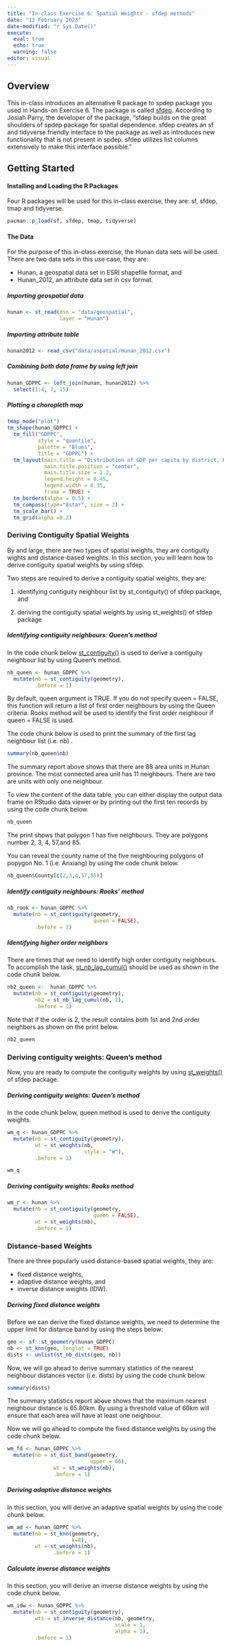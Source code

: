 ```yaml
---
title: "In-class Exercise 6: Spatial Weights - sfdep methods"
date: "13 February 2023"
date-modified: "r Sys.Date()"
execute: 
  eval: true
  echo: true
  warning: false
editor: visual
---
```


## Overview

This in-class introduces an alternative R package to spdep package you used in Hands-on Exercise 6. The package is called [sfdep](https://sfdep.josiahparry.com/). According to Josiah Parry, the developer of the package, "sfdep builds on the great shoulders of spdep package for spatial dependence. sfdep creates an sf and tidyverse friendly interface to the package as well as introduces new functionality that is not present in spdep. sfdep utilizes list columns extensively to make this interface possible."

## Getting Started

#### Installing and Loading the R Packages

Four R packages will be used for this in-class exercise, they are: sf, sfdep, tmap and tidyverse.

```r
pacman::p_load(sf, sfdep, tmap, tidyverse)
```

#### The Data

For the purpose of this in-class exercise, the Hunan data sets will be used. There are two data sets in this use case, they are:

-   Hunan, a geospatial data set in ESRI shapefile format, and
-   Hunan_2012, an attribute data set in csv format.

##### Importing geospatial data

```r
hunan <- st_read(dsn = "data/geospatial", 
                 layer = "Hunan")
```

##### Importing attribute table

```r
hunan2012 <- read_csv("data/aspatial/Hunan_2012.csv")
```

##### Combining both data frame by using left join

```r
hunan_GDPPC <- left_join(hunan, hunan2012) %>%
  select(1:4, 7, 15)
```

##### Plotting a choropleth map

```r
tmap_mode("plot")
tm_shape(hunan_GDPPC) +
  tm_fill("GDPPC", 
          style = "quantile", 
          palette = "Blues",
          title = "GDPPC") +
  tm_layout(main.title = "Distribution of GDP per capita by district, Hunan Province",
            main.title.position = "center",
            main.title.size = 1.2,
            legend.height = 0.45, 
            legend.width = 0.35,
            frame = TRUE) +
  tm_borders(alpha = 0.5) +
  tm_compass(type="8star", size = 2) +
  tm_scale_bar() +
  tm_grid(alpha =0.2)
```

### Deriving Contiguity Spatial Weights

By and large, there are two types of spatial weights, they are contiguity wights and distance-based weights. In this section, you will learn how to derive contiguity spatial weights by using sfdep.

Two steps are required to derive a contiguity spatial weights, they are:

1.  identifying contiguity neighbour list by st_contiguity() of sfdep package, and

2.  deriving the contiguity spatial weights by using st_weights() of sfdep package

##### Identifying contiguity neighbours: Queen's method

In the code chunk below [st_contiguity()](https://sfdep.josiahparry.com/reference/st_contiguity.html) is used to derive a contiguity neighbour list by using Queen's method.

```r
nb_queen <- hunan_GDPPC %>% 
  mutate(nb = st_contiguity(geometry),
         .before = 1)
```

By default, queen argument is TRUE. If you do not specify queen = FALSE, this function will return a list of first order neighbours by using the Queen criteria. Rooks method will be used to identify the first order neighbour if queen = FALSE is used.

The code chunk below is used to print the summary of the first lag neighbour list (i.e. nb) .

```r
summary(nb_queen$nb)
```

The summary report above shows that there are 88 area units in Hunan province. The most connected area unit has 11 neighbours. There are two are units with only one neighbour.

To view the content of the data table, you can either display the output data frame on RStudio data viewer or by printing out the first ten records by using the code chunk below.

```r
nb_queen
```

The print shows that polygon 1 has five neighbours. They are polygons number 2, 3, 4, 57,and 85.

You can reveal the county name of the five neighbouring polygons of popygon No. 1 (i.e. Anxiang) by using the code chunk below.

```r
nb_queen$County[c(2,3,4,57,85)]
```

##### Identify contiguity neighbours: Rooks' method

```r
nb_rook <- hunan_GDPPC %>% 
  mutate(nb = st_contiguity(geometry,
                            queen = FALSE),
         .before = 1)
```

##### Identifying higher order neighbors

There are times that we need to identify high order contiguity neighbours. To accomplish the task, [st_nb_lag_cumul()](https://sfdep.josiahparry.com/reference/st_nb_lag_cumul.html) should be used as shown in the code chunk below.

```r
nb2_queen <-  hunan_GDPPC %>% 
  mutate(nb = st_contiguity(geometry),
         nb2 = st_nb_lag_cumul(nb, 2),
         .before = 1)
```

Note that if the order is 2, the result contains both 1st and 2nd order neighbors as shown on the print below.

```r
nb2_queen
```

### Deriving contiguity weights: Queen's method

Now, you are ready to compute the contiguity weights by using [st_weights()](https://sfdep.josiahparry.com/reference/st_weights.html) of sfdep package.

##### Deriving contiguity weights: Queen's method

In the code chunk below, queen method is used to derive the contiguity weights.

```r
wm_q <- hunan_GDPPC %>%
  mutate(nb = st_contiguity(geometry),
         wt = st_weights(nb,
                         style = "W"),
         .before = 1) 
```

```r
wm_q
```

##### Deriving contiguity weights: Rooks method

```r
wm_r <- hunan %>%
  mutate(nb = st_contiguity(geometry,
                            queen = FALSE),
         wt = st_weights(nb),
         .before = 1) 
```

### Distance-based Weights

There are three popularly used distance-based spatial weights, they are:

-   fixed distance weights,
-   adaptive distance weights, and
-   inverse distance weights (IDW).

##### Deriving fixed distance weights

Before we can derive the fixed distance weights, we need to determine the upper limit for distance band by using the steps below:

```r
geo <- sf::st_geometry(hunan_GDPPC)
nb <- st_knn(geo, longlat = TRUE)
dists <- unlist(st_nb_dists(geo, nb))
```

Now, we will go ahead to derive summary statistics of the nearest neighbour distances vector (i.e. dists) by using the code chunk below.

```r
summary(dists)
```

The summary statistics report above shows that the maximum nearest neighbour distance is 65.80km. By using a threshold value of 66km will ensure that each area will have at least one neighbour.

Now we will go ahead to compute the fixed distance weights by using the code chunk below.

```r
wm_fd <- hunan_GDPPC %>%
  mutate(nb = st_dist_band(geometry,
                           upper = 66),
               wt = st_weights(nb),
               .before = 1)
```

##### Deriving adaptive distance weights

In this section, you will derive an adaptive spatial weights by using the code chunk below.

```r
wm_ad <- hunan_GDPPC %>% 
  mutate(nb = st_knn(geometry,
                     k=8),
         wt = st_weights(nb),
               .before = 1)
```

##### Calculate inverse distance weights

In this section, you will derive an inverse distance weights by using the code chunk below.

```r
wm_idw <- hunan_GDPPC %>%
  mutate(nb = st_contiguity(geometry),
         wts = st_inverse_distance(nb, geometry,
                                   scale = 1,
                                   alpha = 1),
         .before = 1)
```
